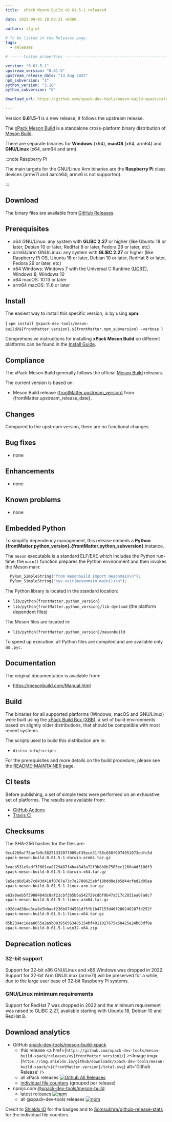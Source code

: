 ```yaml
---
title:  xPack Meson Build v0.61.5-1 released

date: 2022-09-01 18:03:21 +0300

authors: ilg-ul

# To be listed in the Releases page.
tags:
  - releases

# ----- Custom properties -----------------------------------------------------

version: "0.61.5-1"
upstream_version: "0.61.5"
upstream_release_date: "13 Aug 2022"
npm_subversion: "1"
python_version: "3.10"
python_subversion: "6"

download_url: https://github.com/xpack-dev-tools/meson-build-xpack/releases/tag/v0.61.5-1/

---
```


Version **0.61.5-1** is a new release; it follows the upstream release.

<!-- truncate -->


The [xPack Meson Build](https://xpack-dev-tools.github.io/meson-build-xpack)
is a standalone cross-platform binary distribution of
[Meson Build](https://mesonbuild.org).

There are separate binaries for **Windows** (x64),
**macOS** (x64, arm64)
and **GNU/Linux** (x64, arm64 and arm).

:::note Raspberry Pi

The main targets for the GNU/Linux Arm
binaries are the **Raspberry Pi** class devices (armv7l and aarch64;
armv6 is not supported).

:::

## Download

The binary files are available from <a href={frontMatter.download_url}>GitHub Releases</a>.

## Prerequisites

- x64 GNU/Linux: any system with **GLIBC 2.27** or higher
  (like Ubuntu 18 or later, Debian 10 or later, RedHat 8 or later,
  Fedora 29 or later, etc)
- arm64/arm GNU/Linux: any system with **GLIBC 2.27** or higher
  (like Raspberry Pi OS, Ubuntu 18 or later, Debian 10 or later, RedHat 8 or later,
  Fedora 29 or later, etc)
- x64 Windows: Windows 7 with the Universal C Runtime
  ([UCRT](https://support.microsoft.com/en-us/topic/update-for-universal-c-runtime-in-windows-c0514201-7fe6-95a3-b0a5-287930f3560c)),
  Windows 8, Windows 10
- x64 macOS: 10.13 or later
- arm64 macOS: 11.6 or later

## Install

The easiest way to install this specific version, is by using **xpm**:

<CodeBlock language="console"> {
`xpm install @xpack-dev-tools/meson-build@${frontMatter.version}.${frontMatter.npm_subversion} -verbose
`} </CodeBlock>

Comprehensive instructions for installing **xPack Meson Build** on different platforms
can be found in the [Install Guide](/docs/install/).

## Compliance

The xPack Meson Build generally follows the official
[Meson Build](https://mesonbuild.org) releases.

The current version is based on:

- Meson Build release
[{frontMatter.upstream_version}](https://github.com/mesonbuild/meson/releases/tag/{frontMatter.upstream_version}) from {frontMatter.upstream_release_date}.

## Changes

Compared to the upstream version, there are no functional changes.

## Bug fixes

- none

## Enhancements

- none

## Known problems

- none

## Embedded Python

To simplify dependency management, this release embeds a **Python
{frontMatter.python_version}.{frontMatter.python_subversion}** instance.

The `meson` executable is a standard ELF/EXE which includes the Python
run-time; the `main()` function prepares the Python environment and then
invokes the Meson main:

```python
  PyRun_SimpleString("from mesonbuild import mesonmain\n");
  PyRun_SimpleString("sys.exit(mesonmain.main())\n");
```

The Python library is located in the standard location:

- <code>lib/python{frontMatter.python_version}</code>
- <code>lib/python{frontMatter.python_version}/lib-dynload</code> (the platform dependent files)

The Meson files are located in:

- <code>lib/python{frontMatter.python_version}/mesonbuild</code>

To speed up execution, all Python files are compiled and are
available only as `.pyc`.

## Documentation

The original documentation is available from:

- https://mesonbuild.com/Manual.html

## Build

The binaries for all supported platforms
(Windows, macOS and GNU/Linux) were built using the
[xPack Build Box (XBB)](https://xpack.github.io/xbb/), a set
of build environments based on slightly older distributions, that should be
compatible with most recent systems.

The scripts used to build this distribution are in:

- `distro-info/scripts`

For the prerequisites and more details on the build procedure, please see the
[README-MAINTAINER](https://github.com/xpack-dev-tools/meson-build-xpack/blob/xpack/README-MAINTAINER.md) page.

## CI tests

Before publishing, a set of simple tests were performed on an exhaustive
set of platforms. The results are available from:

- [GitHub Actions](https://github.com/xpack-dev-tools/meson-build-xpack/actions/)
- [Travis CI](https://app.travis-ci.com/github/xpack-dev-tools/meson-build-xpack/builds/)

## Checksums

The SHA-256 hashes for the files are:

```txt
9cc4269af75aefb9c58251332077009ef35ecd31f58c650f9974951073ddfc5d
xpack-meson-build-0.61.5-1-darwin-arm64.tar.gz

3eacb531e9adf37601ea8729487f4ba4343a72f3b8b8b7563ec1266a4d3108f3
xpack-meson-build-0.61.5-1-darwin-x64.tar.gz

5a5ec86d14b7c843d418f0767a73c7e2788625abf18bdd8e1b5d44cfed2d05ea
xpack-meson-build-0.61.5-1-linux-arm.tar.gz

e63a0aeb5f3908484dc0af21cbf3b5b6a542729cdbf9b47a517c2031ea07a8c7
xpack-meson-build-0.61.5-1-linux-arm64.tar.gz

c928e4d38ee3ca8e5b0aaf236b87d4581df5fb1b47153d40f280246287fd252f
xpack-meson-build-0.61.5-1-linux-x64.tar.gz

d5b2394c18ea0655a2a9b003950563485154bf4011027675a58425e24b03df9e
xpack-meson-build-0.61.5-1-win32-x64.zip

```

## Deprecation notices

### 32-bit support

Support for 32-bit x86 GNU/Linux and x86 Windows was
dropped in 2022. Support for 32-bit Arm GNU/Linux (armv7l) will be preserved
for a while, due to the large user base of 32-bit Raspberry Pi systems.

### GNU/Linux minimum requirements

Support for RedHat 7 was dropped in 2022 and the
minimum requirement was raised to GLIBC 2.27, available starting
with Ubuntu 18, Debian 10 and RedHat 8.

## Download analytics

- GitHub [xpack-dev-tools/meson-build-xpack](https://github.com/xpack-dev-tools/meson-build-xpack/)
  - this release <a href={`https://github.com/xpack-dev-tools/meson-build-xpack/releases/v${frontMatter.version}/`} ><Image img={`https://img.shields.io/github/downloads/xpack-dev-tools/meson-build-xpack/v${frontMatter.version}/total.svg`} alt='Github Release' /></a>
  - all xPack releases [![Github All Releases](https://img.shields.io/github/downloads/xpack-dev-tools/meson-build-xpack/total.svg)](https://github.com/xpack-dev-tools/meson-build-xpack/releases/)
  - [individual file counters](https://somsubhra.github.io/github-release-stats/?username=xpack-dev-tools&repository=meson-build-xpack) (grouped per release)
- npmjs.com [@xpack-dev-tools/meson-build](https://www.npmjs.com/package/@xpack-dev-tools/meson-build)
  - latest releases [![npm](https://img.shields.io/npm/dw/@xpack-dev-tools/meson-build.svg)](https://www.npmjs.com/package/@xpack-dev-tools/meson-build/)
  - all @xpack-dev-tools releases [![npm](https://img.shields.io/npm/dt/@xpack-dev-tools/meson-build.svg)](https://www.npmjs.com/package/@xpack-dev-tools/meson-build/)

Credit to [Shields IO](https://shields.io) for the badges and to
[Somsubhra/github-release-stats](https://github.com/Somsubhra/github-release-stats)
for the individual file counters.
